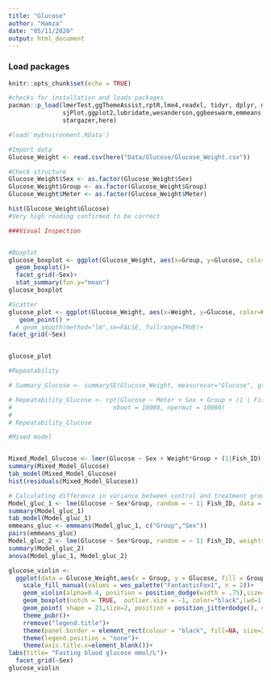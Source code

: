 ```yaml
---
title: "Glucose"
author: "Hamza"
date: "05/11/2020"
output: html_document
---
```


### Load packages
```r
knitr::opts_chunk$set(echo = TRUE)

#checks for installation and loads packages
pacman::p_load(lmerTest,ggThemeAssist,rptR,lme4,readxl, tidyr, dplyr, magrittr, lubridate, stringr, purrr,
               sjPlot,ggplot2,lubridate,wesanderson,ggbeeswarm,emmeans,patchwork,viridis,nlme,Rmisc,ggpubr,
               stargazer,here)

#load('myEnvironment.RData')
```

```r
#Import data
Glucose_Weight <- read.csv(here("Data/Glucose/Glucose_Weight.csv"))

#Check structure
Glucose_Weight$Sex <- as.factor(Glucose_Weight$Sex)
Glucose_Weight$Group <- as.factor(Glucose_Weight$Group)
Glucose_Weight$Meter <- as.factor(Glucose_Weight$Meter)

hist(Glucose_Weight$Glucose)
#Very high reading confirmed to be correct

###Visual Inspection


#Boxplot
glucose_boxplot <- ggplot(Glucose_Weight, aes(x=Group, y=Glucose, color=Group)) +
  geom_boxplot()+
  facet_grid(~Sex)+
  stat_summary(fun.y="mean")
glucose_boxplot

#Scatter
glucose_plot <- ggplot(Glucose_Weight, aes(x=Weight, y=Glucose, color=Group)) +
   geom_point() +
  # geom_smooth(method="lm",se=FALSE, fullrange=TRUE)+
facet_grid(~Sex)


glucose_plot

#Repeatability

# Summary_Glucose <- summarySE(Glucose_Weight, measurevar="Glucose", groupvars=c("Group", "Sex"))

# Repeatability_Glucose <- rpt(Glucose ~ Meter + Sex + Group + (1 | Fish_ID), grname = "Fish_ID", data = Glucose_Weight, datatype = "Gaussian", 
#                            nboot = 10000, npermut = 10000)
# 
# Repeatability_Glucose

#Mixed model


Mixed_Model_Glucose <- lmer(Glucose ~ Sex + Weight*Group + (1|Fish_ID), data=Glucose_Weight)
summary(Mixed_Model_Glucose)
tab_model(Mixed_Model_Glucose)
hist(residuals(Mixed_Model_Glucose))

# Calculating difference in variance between control and treatment group 
Model_gluc_1 <- lme(Glucose ~ Sex*Group, random = ~ 1| Fish_ID, data = Glucose_Weight) #Mixed model without variance structure
summary(Model_gluc_1)
tab_model(Model_gluc_1)
emmeans_gluc <- emmeans(Model_gluc_1, c("Group","Sex"))
pairs(emmeans_gluc)
Model_gluc_2 <- lme(Glucose ~ Sex*Group, random = ~ 1| Fish_ID, weights = varIdent(form=~1|Group), data = Glucose_Weight) #mixed model with variance structure varIdent
summary(Model_gluc_2)
anova(Model_gluc_1, Model_gluc_2)

glucose_violin <-  
  ggplot(data = Glucose_Weight,aes(x = Group, y = Glucose, fill = Group))+
    scale_fill_manual(values = wes_palette("FantasticFox1", n = 2))+ 
    geom_violin(alpha=0.4, position = position_dodge(width = .75),size=1,color="black")+
    geom_boxplot(notch = TRUE,  outlier.size = -1, color="black",lwd=1.2, alpha = 0.7)+ 
    geom_point( shape = 21,size=2, position = position_jitterdodge(), color="black",alpha=1)+ 
    theme_pubr()+
    rremove("legend.title")+
    theme(panel.border = element_rect(colour = "black", fill=NA, size=2),axis.ticks = element_line(size=2,color="black"),axis.ticks.length=unit(0.2,"cm"),legend.position = c(0.92, 0.85))+      font("xylab",size=15)+font("xy",size=15)+font("xy.text", size = 15) +font("legend.text",size = 15)+
    theme(legend.position = "none")+
    theme(axis.title.x=element_blank())+
labs(title= "Fasting blood glucose mmol/L")+
  facet_grid(~Sex)
glucose_violin

```

